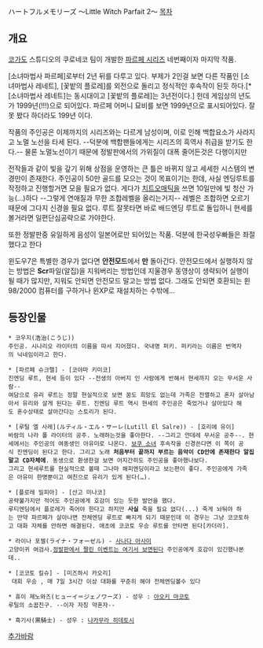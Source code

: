 ハートフルメモリーズ 〜Little Witch Parfait 2〜
[[목차]]
== 개요 ==
[[코가도]] 스튜디오의 쿠로네코 팀이 개발한 [[파르페 시리즈]] 네번째이자 마지막 작품.

[소녀마법사 파르페]로부터 2년 뒤를 다루고 있다. 부제가 2인걸 보면 다른 작품인 [소녀마법사 레네트], [꽃밭의 플로레]를 외전으로 돌리고 정식적인 후속작이 된듯 하다.[* [소녀마법사 레네트]는 동시대이고 [꽃밭의 플로레]는 3년전이다.]
헌데 게임상의 년도가 1999년(!!!)으로 되어있다. 파르페 어머니 묘비를 보면 1999년으로 표시되어있다. 잘못 봤다 하더라도 199년 이다.

작품의 주인공은 이제까지의 시리즈와는 다르게 남성이며, 이로 인해 백합요소가 사라지고 노멀 노선을 타세 된다. --덕분에 백합팬들에게는 시리즈의 흑역사 취급을 받기도 한다.-- 물론 노멀노선이기 때문에 정발판에서의 가위질이 대폭 줄어든것은 다행이지만

전작들과 같이 빛을 갚기 위해 상점을 운영하는 큰 틀은 바뀌지 않고 세세한 시스템의 변경만이 존재한다.
주인공이 50만 골드를 모으는 것이 목표이기는 한데, 사실 엔딩루트를 작정하고 진행할거면 모을 필요가 없다. 게다가 [[치트오매틱]]을 쓰면 10일만에 빛 청산 가능(...)하다 --그렇게 연애질과 무한 조합레벨을 올리는거지--
레벨은 조합하면 오르기 때문에 그다지 신경쓸 필요 없다.
루트 잘못타면 바로 배드엔딩 루트로 돌입하니 현세를 볼거라면 일편단심공략으로 가야한다.

또한 정발판중 유일하게 음성이 일본어로만 되어있는 작품. 덕분에 한국성우빠들은 좌절했다고 한다

윈도우7은 특별한 경우가 없다면 '''안전모드'''에서 '''만''' 돌아간다. 안전모드에서 실행하지 않는 방법은 '''Scr'''파일(알집)을 지워버리는 방법인데 지울경우 동영상이 생략되어 실행이 될 때가 많지만, 지워도 안되면 안전모드 말고는 방법 없다. 그래도 안되면 호환되는 윈 98/2000 컴퓨터를 구하거나 윈XP로 재설치하는 수밖에...

== 등장인물 ==
 * 코우지(浩治(こうじ))
 주인공. 시나리오 라이터의 이름을 따서 지어졌다. 국내명 퍼키. 퍼키라는 이름은 번역자의 닉네임이라고 한다.

 * [파르페 슈크렐] - [코야마 키미코]
 진엔딩 루트, 현세 등이 있다 --전생의 아버지 인 사람에게 반해서 현세까지 오는 무서운 사람--
 여담으로 유리 루트는 정말 현실적으로 보면 꿈도 희망도 없는데 가족은 전멸하고 혼자 살아남아서 유리와 살게 된다는 루트. 진엔딩 루트 역시 현세의 주인공은 죽었거나 살아있다 해도 혼수상태로 살아간다는 스토리가 된다.

 * [루틸 엘 사레](ルティル・エル・サーレ(Lutill El Salre)) - [호리에 유이]
 바람의 나라 폴 라이터의 공주. 노래하는것을 좋아한다. --그리고 얀데레 무서운 공주--. 현세에서는 주인공의 여동생인 아유미로 나온다. [[보쿠 소녀]] 후속작을 신경쓴다면 이 쪽이 공식 진엔딩이 된다고 한다. 그리고 노래 '''처음부터 끝까지 부르는 음악이 CD안에 존재한다 알집말고 CD자체에'''. 동생으로 환생한걸 보면 어지간히도 주인공을 좋아했나보다.
 그리고 현세루트를 현실적으로 볼때 그나마 해피엔딩이라고 보는편이 좋다. 주인공에게 가족은 아유미 한명뿐이고 여친으로 유리가 있게 된다(…).

 * [플로레 밀피아] - [산고 미나코]
 공략불가지만 적어도 주인공에게 호감이 있는 듯한 발언을 했다.
 루티엔딩에서 플로레가 죽어야 한다고 하지만 '''사실''' 죽을 필요 없다(...) 죽게 놔둬야 하는 만약 파르페가 살아나면 전체엔딩 루트로 빠지게 되기 때문인데 이 경우는 그냥 코코토하고 대화 자체를 안하면 해결된다. 애초에 코코토 우승 루트를 안타면 된다[카더라].

 * 라이나 포젤(ライナ・フォーゼル) - [[사나다 아사미]]
 고양이귀 여검사.[http://blog.naver.com/skdud3721?Redirect=Log&logNo=120063155659 정발판에서 짤린 이벤트는 여기서 보면된다] 주인공에게 호감이 있긴했나본데..

 * [코코토 킬슈] - [미즈하시 카오리]
  대회 우승 , 매 7일 3시간 이상 대화를 꾸준히 해야 전체엔딩볼수 있다

 * 휴이 제노와즈(ヒューイ＝ジェノワーズ) - 성우 : [[아오키 마코토]]  
 루틸의 소꿉친구. --이자 자칭 약혼자--

 * 흑기사(黒騎士) - 성우 : [[나카무라 히데토시]]

[[추가바람]]

